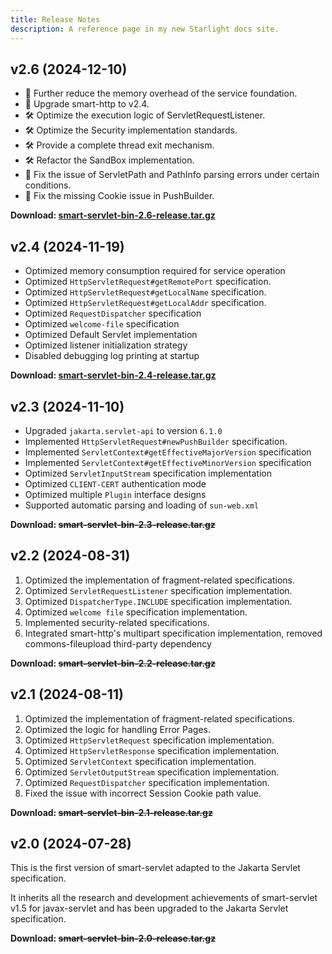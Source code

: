 ```yaml
---
title: Release Notes
description: A reference page in my new Starlight docs site.
---
```


## v2.6 (2024-12-10)
- 🚀 Further reduce the memory overhead of the service foundation.
- 🚀 Upgrade smart-http to v2.4.
- 🛠️ Optimize the execution logic of ServletRequestListener.
- 🛠️ Optimize the Security implementation standards.
- 🛠️ Provide a complete thread exit mechanism.
- 🛠️ Refactor the SandBox implementation.
- 🐛 Fix the issue of ServletPath and PathInfo parsing errors under certain conditions.
- 🐛 Fix the missing Cookie issue in PushBuilder.

**Download: [smart-servlet-bin-2.6-release.tar.gz](https://github.com/smartboot/smart-servlet/releases/download/v2.6/smart-servlet-bin-2.6-release.tar.gz)**


## v2.4 (2024-11-19)
- Optimized memory consumption required for service operation
- Optimized `HttpServletRequest#getRemotePort` specification.
- Optimized `HttpServletRequest#getLocalName` specification.
- Optimized `HttpServletRequest#getLocalAddr` specification.
- Optimized `RequestDispatcher` specification
- Optimized `welcome-file` specification
- Optimized Default Servlet implementation
- Optimized listener initialization strategy
- Disabled debugging log printing at startup

**Download: [smart-servlet-bin-2.4-release.tar.gz](https://github.com/smartboot/smart-servlet/releases/download/v2.4/smart-servlet-bin-2.4-release.tar.gz)**

## v2.3 (2024-11-10)
- Upgraded `jakarta.servlet-api` to version `6.1.0`
- Implemented `HttpServletRequest#newPushBuilder` specification.
- Implemented `ServletContext#getEffectiveMajorVersion` specification
- Implemented `ServletContext#getEffectiveMinorVersion` specification
- Optimized `ServletInputStream` specification implementation
- Optimized `CLIENT-CERT` authentication mode
- Optimized multiple `Plugin` interface designs
- Supported automatic parsing and loading of `sun-web.xml`

**Download: ~~smart-servlet-bin-2.3-release.tar.gz~~**

## v2.2 (2024-08-31)

1. Optimized the implementation of fragment-related specifications.
2. Optimized `ServletRequestListener` specification implementation.
3. Optimized `DispatcherType.INCLUDE` specification implementation.
4. Optimized `welcome file` specification implementation.
5. Implemented security-related specifications.
6. Integrated smart-http's multipart specification implementation, removed commons-fileupload third-party dependency

**Download: ~~smart-servlet-bin-2.2-release.tar.gz~~**

## v2.1 (2024-08-11)

1. Optimized the implementation of fragment-related specifications.
3. Optimized the logic for handling Error Pages.
4. Optimized `HttpServletRequest` specification implementation.
5. Optimized `HttpServletResponse` specification implementation.
6. Optimized `ServletContext` specification implementation.
7. Optimized `ServletOutputStream` specification implementation.
8. Optimized `RequestDispatcher` specification implementation.
9. Fixed the issue with incorrect Session Cookie path value.

**Download: ~~smart-servlet-bin-2.1-release.tar.gz~~**

## v2.0 (2024-07-28)

This is the first version of smart-servlet adapted to the Jakarta Servlet specification.

It inherits all the research and development achievements of smart-servlet v1.5 for javax-servlet and has been upgraded to the Jakarta Servlet specification.

**Download: ~~smart-servlet-bin-2.0-release.tar.gz~~**
